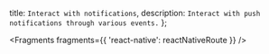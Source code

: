   title: `Interact with notifications`,
  description: `Interact with push notifications through various events.`
};


<Fragments fragments={{ 'react-native': reactNativeRoute }} />

